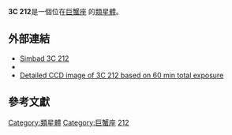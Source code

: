 {{Galaxy
  | name = [[Third_Cambridge_Catalogue_of_Radio_Sources|3C]] 212
  | image =
  | epoch = [[J2000|J2000]]
  | ra = {{RA|08|58|41.50}}<ref name="ned">{{cite web
  | title=NASA/IPAC Extragalactic Database
  | work=Results for 3C 212
  | url=http://nedwww.ipac.caltech.edu/
  | accessdate=2006-10-26
  | archive-date=2011-05-14
  | archive-url=https://web.archive.org/web/20110514100451/http://nedwww.ipac.caltech.edu/
  | dead-url=no
  }}</ref>
  | dec = {{DEC|+14|09|44.0}}<ref name="ned" />
  | constellation name = [[巨蟹座|巨蟹座]]
  | z = 1.043 [[kilometer|km]]／[[second|s]]<ref name="ned" />
  | type = Q<ref name="ned" />
  | dist_ly = 
  | appmag_v = 19.06
  | size_v = 
  | notes = First quasar discovered
  | names = [[BWE|BWE]] 0855+1421,[[QSO|QSO]] J0858+1409,[[LEDA|LEDA]] 2817600 
}}

''' 3C 212'''是一個位在[[巨蟹座|巨蟹座]] 的[[類星體|類星體]]。




== 外部連結 ==
* [http://simbad.u-strasbg.fr/simbad/sim-id?protocol=html&Ident=3C+212&NbIdent=1&Radius=2&Radius.unit=arcmin&submit=submit+id Simbad 3C 212]{{Wayback|url=http://simbad.u-strasbg.fr/simbad/sim-id?protocol=html&Ident=3C+212&NbIdent=1&Radius=2&Radius.unit=arcmin&submit=submit+id |date=20200918090504 }}
* 
* [http://www.perseus.gr/Astro-DSO-QSO-3C212.htm Detailed CCD image of 3C 212 based on 60 min total exposure]{{Wayback|url=http://www.perseus.gr/Astro-DSO-QSO-3C212.htm |date=20191223153846 }}

== 參考文獻 ==

{{reflist}}

{{類星體小作品}}

[[Category:類星體|Category:類星體]]
[[Category:巨蟹座|Category:巨蟹座]]
[[Category:3C天體|212]]